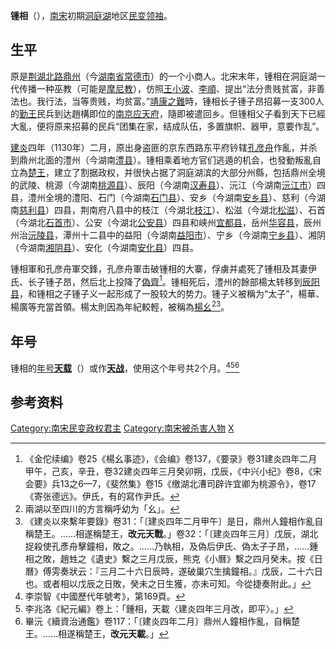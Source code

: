'''锺相'''（{{bd|11世纪|?|1130年||}}），[[南宋|南宋]]初期[[洞庭湖|洞庭湖]]地区[[民变|民变]][[领袖|领袖]]。

==生平==
原是[[荆湖北路|荆湖北路]][[鼎州_(北宋)|鼎州]]（今[[湖南省|湖南省]][[常德市|常德市]]）的一个小商人。北宋末年，锺相在洞庭湖一代传播一种巫教（可能是[[摩尼教|摩尼教]]），仿照[[王小波_(北宋)|王小波]]、[[李顺_(宋朝)|李順]]、提出“法分贵贱贫富，非善法也。我行法，当等贵贱，均贫富。”[[靖康之難|靖康之難]]時，锺相长子锺子昂招募一支300人的[[勤王|勤王]]民兵到达趙構即位的[[应天府_(宋朝)|南京应天府]]，隨即被遣回乡。但锺相父子看到天下已經大亂，便将原来招募的民兵“团集在家，结成队伍，多置旗帜、器甲，意要作乱”。

[[建炎|建炎]]四年（1130年）二月，原出身盗匪的京东西路东平府钤辖[[孔彦舟|孔彦舟]]作亂，并杀到鼎州北面的澧州（今湖南[[澧县|澧县]]）。锺相乘着地方官们逃遁的机会，也發動叛亂自立為[[楚王|楚王]]，建立了割据政权，并很快占据了洞庭湖滨的大部分州縣，包括鼎州全境的武陵、桃源（今湖南[[桃源县|桃源县]]）、辰阳（今湖南[[汉寿县|汉寿县]]）、沅江（今湖南[[沅江市|沅江市]]）四县，澧州全境的澧阳、石门（今湖南[[石门县|石门县]]）、安乡（今湖南[[安乡县|安乡县]]）、慈利（今湖南[[慈利县|慈利县]]）四县，荆南府八县中的枝江（今湖北[[枝江|枝江]]）、松滋（今湖北[[松滋|松滋]]）、石首（今湖北[[石首市|石首市]]）、公安（今湖北[[公安县|公安县]]）四县和峡州[[宜都市|宜都县]]，岳州[[华容县|华容县]]，辰州州治[[沅陵县|沅陵县]]，潭州十二县中的益阳（今湖南[[益阳市|益阳市]]）、宁乡（今湖南[[宁乡县|宁乡县]]）、湘阴（今湖南[[湘阴县|湘阴县]]）、安化（今湖南[[安化县|安化县]]）四县。

锺相軍和孔彦舟軍交鋒，孔彦舟軍击破锺相的大寨，俘虜并處死了锺相及其妻伊氏、长子锺子昂，然后北上投降了[[刘齐|偽齊]]<ref>《金佗续编》卷25《楊幺事迹》，《会编》卷137，《要录》卷31建炎四年二月甲午，己亥，辛丑，卷32建炎四年三月癸卯朔，戊辰，《中兴小纪》卷8，《宋会要》兵13之6—7，《斐然集》卷15《缴湖北漕司辟许宜卿为桃源令》，卷17《寄张德远》。伊氏，有的寫作尹氏。</ref>。锺相死后，澧州的餘部楊太转移到[[辰阳县|辰阳县]]，和锺相之子锺子义一起形成了一股较大的势力。锺子义被稱为“太子”，楊華、楊廣等充當首領。楊太則因為年紀較輕，被稱為[[岳飛剿滅楊幺|楊幺]]<ref>兩湖以至四川的方言稱呼幼为「幺」。</ref><ref>《建炎以來繫年要錄》卷31：「〔建炎四年二月甲午〕是日，鼎州人鐘相作亂自稱楚王。……相遂稱楚王，'''改元天戰'''。」卷32：「〔建炎四年三月〕戊辰，湖北捉殺使孔彥舟擊鐘相，敗之。……乃執相，及偽后伊氏、偽太子子昂，……鍾相之敗，趙甡之《遺史》繫之三月戊辰，熊克《小曆》繫之四月癸未。按《日曆》傅雱奏狀云：『三月二十六日辰時，遂破巢穴生擒鐘相。』戊辰，二十六日也。或者相以戊辰之日敗，癸未之日生獲，亦未可知。今從捷奏附此。」</ref>。

==年号==
锺相的[[年号|年号]]'''[[天载|天载]]'''（{{kj|1130年|二月二十一日||三月二十六日}}）或作'''[[天战|天战]]'''，使用这个年号共2个月。<ref>李崇智《中國歷代年號考》，第169頁。</ref><ref>李兆洛《紀元編》卷上：「鍾相，天載〈建炎四年三月改，即平〉。」</ref><ref>畢沅《續資治通鑑》卷117：「〔建炎四年二月〕鼎州人鐘相作亂，自稱楚王。……相遂稱楚王，'''改元天載'''。」</ref>

==参考资料==
{{Reflist}}

{{中国民变起事领袖}}

[[Category:南宋民变政权君主|Category:南宋民变政权君主]]
[[Category:南宋被杀害人物|Category:南宋被杀害人物]]
[[Category:鍾姓|X]]